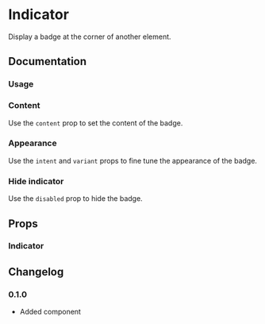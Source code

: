 
# Indicator

Display a badge at the corner of another element.

## Documentation

### Usage

<Demo component="indicator/usage" />

### Content

Use the `content` prop to set the content of the badge.

<Demo component="indicator/content-usage" />

### Appearance

Use the `intent` and `variant` props to fine tune the appearance of the badge.

<Demo component="indicator/appearance-usage" />

### Hide indicator

Use the `disabled` prop to hide the badge.

<Demo component="indicator/disabled-usage" meta="/disabled={disabled}/" />

## Props

### Indicator

<PropsTable component="Indicator" />

## Changelog

### 0.1.0

- Added component
